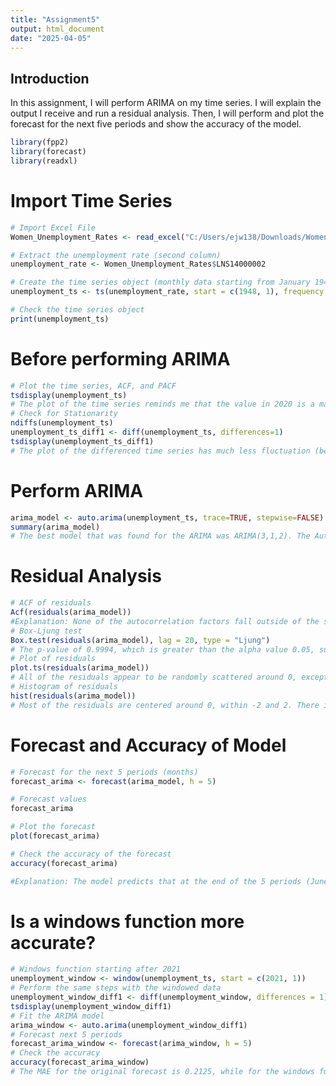 ---
title: "Assignment5"
output: html_document
date: "2025-04-05"
---

## Introduction

In this assignment, I will perform ARIMA on my time series. I will explain the output I receive and run a residual analysis. Then, I will perform and plot the forecast for the next five periods and show the accuracy of the model.

```{r setup, include=FALSE}
library(fpp2)
library(forecast)
library(readxl)
```

# Import Time Series
```{r}
# Import Excel File
Women_Unemployment_Rates <- read_excel("C:/Users/ejw138/Downloads/WomenUnemploymentRate.xlsx")

# Extract the unemployment rate (second column)
unemployment_rate <- Women_Unemployment_Rates$LNS14000002

# Create the time series object (monthly data starting from January 1948)
unemployment_ts <- ts(unemployment_rate, start = c(1948, 1), frequency = 12)

# Check the time series object
print(unemployment_ts)
```

# Before performing ARIMA
```{r}
# Plot the time series, ACF, and PACF
tsdisplay(unemployment_ts)
# The plot of the time series reminds me that the value in 2020 is a major outlier that may mess with my time series output. I will consider this later in a windows function. Both the ACF and PACF consider 36 lags (3 years of data). The ACF values slowly decrease over time, but they all remain outside of the lines of significance, there is some trend in the data over this time period (no stationarity). The PACF is very high at lag 1 and drops significantly afterwards, so only the most recent data point is relevant.  
# Check for Stationarity
ndiffs(unemployment_ts)
unemployment_ts_diff1 <- diff(unemployment_ts, differences=1)
tsdisplay(unemployment_ts_diff1)
# The plot of the differenced time series has much less fluctuation (besides 2020). The ACF and PACF look very similar, and most of the factors are negative and statistically insignificant. The time series is likely now stationary.
```

# Perform ARIMA
```{r}
arima_model <- auto.arima(unemployment_ts, trace=TRUE, stepwise=FALSE)
summary(arima_model)
# The best model that was found for the ARIMA was ARIMA(3,1,2). The AutoRegressive order is 3, meaning the model is using the past three values of the series to predict the current value. The Differencing order of 1 represents that we differenced the time series once to make it stationary. Finally, the Moving Average order is 2, meaning the model uses the past two forecast residuals to predict the current value.The coefficients display that all three AR coefficients have a positive effect on the current value of the time series, while the two MA coefficients have a negative effect. Among, the other values, the sigma^2 is relatively good, but not extremely low. Also, the MAPE of 3.5954% displays the average error of the forecast from the actuals, showing the ARIMA is a pretty good fit in this case. 
```

# Residual Analysis
```{r}
# ACF of residuals
Acf(residuals(arima_model))
#Explanation: None of the autocorrelation factors fall outside of the significance boundds, so all the residuals in the 30 lag period are likely random noise. The model is capturing all important patterns.
# Box-Ljung test
Box.test(residuals(arima_model), lag = 20, type = "Ljung")
# The p-value of 0.9994, which is greater than the alpha value 0.05, suggests that there is no significant autocorrelation in the residuals. The model is doing a good job capturing the data dependencies.
# Plot of residuals
plot.ts(residuals(arima_model))
# All of the residuals appear to be randomly scattered around 0, except for 2020 which has an extremely high residual value. Also, the the peaks and valleys appear to get smaller over time, so the model is better at predicting more recent values.
# Histogram of residuals
hist(residuals(arima_model))
# Most of the residuals are centered around 0, within -2 and 2. There is one near 12, likely from 2020. The histogram plot is skewed slightly to to the left (more negatives), meaning the model tends to overpredict the values.
```

# Forecast and Accuracy of Model
```{r}
# Forecast for the next 5 periods (months)
forecast_arima <- forecast(arima_model, h = 5)

# Forecast values
forecast_arima

# Plot the forecast
plot(forecast_arima)

# Check the accuracy of the forecast
accuracy(forecast_arima)

#Explanation: The model predicts that at the end of the 5 periods (June 2025), there is a 95% chance that the unemployment rate for women in the US will be between 2.319% and 6.104%. To evaluate accuracy, I will look at the Mean Percentage Error (MPE) value to see if there is bias in the forecast. The average percentage error is -0.3234%, so the forecast is overpredcting. But, this value is extremely close to zero, so it is still quite accurate.
```

# Is a windows function more accurate?
```{r}
# Windows function starting after 2021
unemployment_window <- window(unemployment_ts, start = c(2021, 1))
# Perform the same steps with the windowed data
unemployment_window_diff1 <- diff(unemployment_window, differences = 1)
tsdisplay(unemployment_window_diff1)
# Fit the ARIMA model
arima_window <- auto.arima(unemployment_window_diff1)
# Forecast next 5 periods
forecast_arima_window <- forecast(arima_window, h = 5)
# Check the accuracy
accuracy(forecast_arima_window)
# The MAE for the original forecast is 0.2125, while for the windows function it is 0.1386. The predictions are more accurate but not by much. 
```